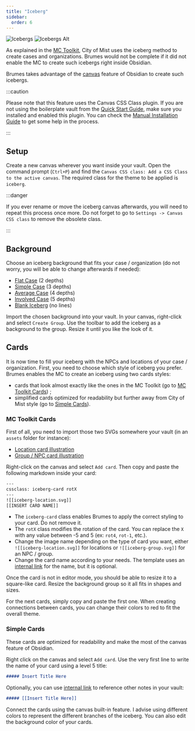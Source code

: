 ```yaml
---
title: "Iceberg"
sidebar:
  order: 6
---
```


![Icebergs](../../../assets/features/icebergs.png)
![Icebergs Alt](../../../assets/features/icebergs_alt.png)

As explained in the
[MC Toolkit](https://cityofmist.co/en-eu/products/mc-toolkit), City of Mist uses
the iceberg method to create cases and organizations. Brumes would not be
complete if it did not enable the MC to create such icebergs right inside
Obsidian.

Brumes takes advantage of the [canvas](https://obsidian.md/canvas) feature of
Obsidian to create such icebergs.

:::caution

Please note that this feature uses the Canvas CSS Class plugin. If you are not
using the boilerplate vault from the
[Quick Start Guide](/start-here/getting-started), make sure you installed and
enabled this plugin. You can check the
[Manual Installation Guide](/start-here/manual-installation/#canvas-css-class)
to get some help in the process.

:::

## Setup

Create a new canvas wherever you want inside your vault. Open the command prompt
(`Ctrl+P`) and find the
`Canvas CSS class: Add a CSS Class to the active canvas`. The required class for
the theme to be applied is `iceberg`.

:::danger

If you ever rename or move the iceberg canvas afterwards, you will need to
repeat this process once more. Do not forget to go to
`Settings -> Canvas CSS class` to remove the obsolete class.

:::

## Background

Choose an iceberg background that fits your case / organization (do not worry,
you will be able to change afterwards if needed):

- [Flat Case](https://github.com/4rtamis/obsidian-brumes/tree/master/doc/iceberg_backgrounds/iceberg_flat_case.png)
  (2 depths)
- [Simple Case](https://github.com/4rtamis/obsidian-brumes/tree/master/doc/iceberg_backgrounds/iceberg_simple_case.png)
  (3 depths)
- [Average Case](https://github.com/4rtamis/obsidian-brumes/tree/master/doc/iceberg_backgrounds/iceberg_average_case.png)
  (4 depths)
- [Involved Case](https://github.com/4rtamis/obsidian-brumes/tree/master/doc/iceberg_backgrounds/iceberg_involved_case.png)
  (5 depths)
- [Blank Iceberg](https://github.com/4rtamis/obsidian-brumes/tree/master/doc/iceberg_backgrounds/iceberg_blank.png)
  (no lines)

Import the chosen background into your vault. In your canvas, right-click and
select `Create Group`. Use the toolbar to add the iceberg as a background to the
group. Resize it until you like the look of it.

## Cards

It is now time to fill your iceberg with the NPCs and locations of your case /
organization. First, you need to choose which style of iceberg you prefer.
Brumes enables the MC to create an iceberg using two cards styles:

- cards that look almost exactly like the ones in the MC Toolkit (go to
  [MC Toolkit Cards](#mc-toolkit-cards)) ;
- simplified cards optimized for readability but further away from City of Mist
  style (go to [Simple Cards](#simple-cards)).

### MC Toolkit Cards

First of all, you need to import those two SVGs somewhere your vault (in an
`assets` folder for instance):

- [Location card illustration](https://github.com/4rtamis/obsidian-brumes/tree/master/doc/iceberg_cards/iceberg-location.svg)
- [Group / NPC card illustration](https://github.com/4rtamis/obsidian-brumes/tree/master/doc/iceberg_cards/iceberg-group.svg)

Right-click on the canvas and select `Add card`. Then copy and paste the
following markdown inside your card:

```txt "INSERT CARD NAME" "X"
---
cssclass: iceberg-card rotX
---
![[iceberg-location.svg]]
[[INSERT CARD NAME]]
```

- The `iceberg-card` class enables Brumes to apply the correct styling to your
  card. Do not remove it.
- The `rotX` class modifies the rotation of the card. You can replace the `X`
  with any value between -5 and 5 (ex: `rot4`, `rot-1`, etc.).
- Change the image name depending on the type of card you want, either
  `![[iceberg-location.svg]]` for locations or `![[iceberg-group.svg]]` for an
  NPC / group.
- Change the card name according to your needs. The template uses an
  [internal link](https://help.obsidian.md/Linking+notes+and+files/Internal+links)
  for the name, but it is optional.

Once the card is not in editor mode, you should be able to resize it to a
square-like card. Resize the background group so it all fits in shapes and
sizes.

For the next cards, simply copy and paste the first one. When creating
connections between cards, you can change their colors to red to fit the overall
theme.

### Simple Cards

These cards are optimized for readability and make the most of the canvas
feature of Obsidian.

Right click on the canvas and select `Add card`. Use the very first line to
write the name of your card using a level 5 title:

```md
##### Insert Title Here
```

Optionally, you can use
[internal link](https://help.obsidian.md/Linking+notes+and+files/Internal+links)
to reference other notes in your vault:

```md
##### [[Insert Title Here]]
```

Connect the cards using the canvas built-in feature. I advise using different
colors to represent the different branches of the iceberg. You can also edit the
background color of your cards.
